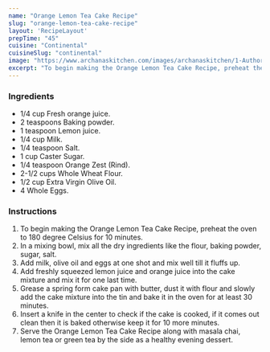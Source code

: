 ---
name: "Orange Lemon Tea Cake Recipe"
slug: "orange-lemon-tea-cake-recipe"
layout: 'RecipeLayout'
prepTime: "45"
cuisine: "Continental"
cuisineSlug: "continental"
image: "https://www.archanaskitchen.com/images/archanaskitchen/1-Author/sibyl_sunitha/Orange_Lemon_Tea_Cake_Recipe.jpg"
excerpt: "To begin making the Orange Lemon Tea Cake Recipe, preheat the oven to 180 degree Celsius for 10 minutes"
---

### Ingredients

- 1/4 cup Fresh orange juice.
- 2 teaspoons Baking powder.
- 1 teaspoon Lemon juice.
- 1/4 cup Milk.
- 1/4 teaspoon Salt.
- 1 cup Caster Sugar.
- 1/4 teaspoon Orange Zest (Rind).
- 2-1/2 cups Whole Wheat Flour.
- 1/2 cup Extra Virgin Olive Oil.
- 4 Whole Eggs.

### Instructions

1. To begin making the Orange Lemon Tea Cake Recipe, preheat the oven to 180 degree Celsius for 10 minutes.
1. In a mixing bowl, mix all the dry ingredients like the flour, baking powder, sugar, salt.
1. Add milk, olive oil and eggs at one shot and mix well till it fluffs up.
1. Add freshly squeezed lemon juice and orange juice into the cake mixture and mix it for one last time.
1. Grease a spring form cake pan with butter, dust it with flour and slowly add the cake mixture into the tin and bake it in the oven for at least 30 minutes.
1. Insert a knife in the center to check if the cake is cooked, if it comes out clean then it is baked otherwise keep it for 10 more minutes.
1. Serve the Orange Lemon Tea Cake Recipe along with masala chai, lemon tea or green tea by the side as a healthy evening dessert.
